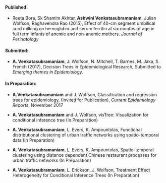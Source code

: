<br />

#### <span style="color:dark blue">**Published**</span>:

- Reeta Bora, Sk Shamim Akhtar, **Ashwini Venkatasubramaniam**, Julian Wolfson, Raghavendra Rao (2015), Effect of 40-cm segment umbilical cord milking on hemoglobin and serum ferritin at six months of age in full term infants of anemic and non-anemic mothers. *Journal of Perinatology*


#### <span style="color:dark blue"> **Submitted**</span>:

- **A. Venkatasubramaniam**, J. Wolfson, N. Mitchell, T. Barnes, M. Jaka, S. French (2017), Decision Trees in Epidemiological Research, Submitted to *Emerging themes in Epidemiology*.

#### <span style="color:dark blue">**In Preparation**</span>:
- **A.Venkatasubramaniam** and J. Wolfson, Classification and regression trees for epidemiology, (Invited for Publication), *Current Epidemiology Reports*, November 2017


- **A. Venkatasubramaniam** and J. Wolfson, visTree: Visualization for conditional inference tree (In Preparation)


- **A. Venkatasubramaniam**, L. Evers, K. Ampountolas, Functional distributional clustering of urban traffic networks using spatio-temporal data (In Preparation)


- **A. Venkatasubramaniam**, L. Evers, K. Ampountolas, Spatio-temporal clustering using distance dependent Chinese restaurant processes for urban traffic networks (In Preparation)


- **A. Venkatasubramaniam**, L. Erickson, J. Wolfson, Treatment Effect Heterogeneity for Conditional Inference Trees (In Preparation) 
